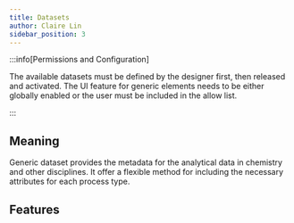 ```yaml
---
title: Datasets
author: Claire Lin
sidebar_position: 3
---
```



<SubTitle text="The metadata corresponds to analytical data and is linked with the Chemical Methods Ontology." />
<Reader text="User" />

:::info[Permissions and Configuration]

The available datasets must be defined by the designer first, then released and activated. The UI feature for generic elements needs to be either globally enabled or the user must be included in the allow list.

:::

## Meaning

Generic dataset provides the metadata for the analytical data in chemistry and other disciplines. It offer a flexible method for including the necessary attributes for each process type.

## Features

<DocCardList />
